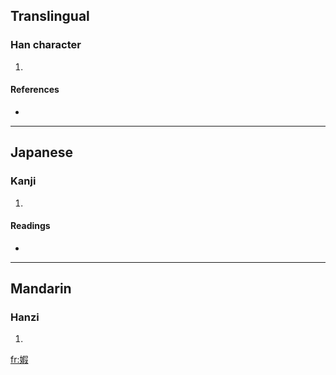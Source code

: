 ==Translingual==

===Han character===
{{Han char|rn=38|rad=女|as=09|sn=12|four=4744<sub>7</sub>|canj=女口尸水 (VRSE)}}

# {{defn|Han|sort=女09}}

====References====
* {{Han ref|kx=0266.060|dkj=06467|dj=0533.130|hdz=21069.100|uh=5A7D|ud=23165|bh=D8CA|bd=55498}}

----

==Japanese==

===Kanji===
{{ja-kanji|grade=|rs=女09}}

# {{defn|Japanese|sort=女09}}

====Readings====
* {{ja-readings|on=[[か]] (ka), [[け]] (ke)|kun=[[みめよい]] (mimeyoi)}}

----

==Mandarin==

===Hanzi===
{{cmn-hanzi|pin=[[jiǎ]] ([[jia3]]), [[yú]] ([[yu2]])|wg=chia<sup>3</sup>, yü<sup>2</sup>}}

# {{defn|Mandarin|sort=女09}}

[[fr:婽]]